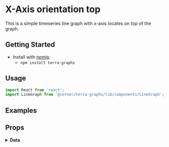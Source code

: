 
# X-Axis orientation top

This is a simple timeseries line graph with x-axis locates on top of the graph.

## Getting Started

- Install with [npmjs](https://www.npmjs.com):
  - `npm install terra-graphs`

## Usage

```jsx
import React from 'react';
import LineGraph from '@cerner/terra-graphs/lib/components/LineGraph';
```
## Examples
<LineGraph />

## Props
<PropsTable />

<details>
<summary style={{fontSize: 24 }}>
<b>Data</b>
</summary>

### Graph Config object
<GraphConfig />

### Data object
<DataObject />
</details>